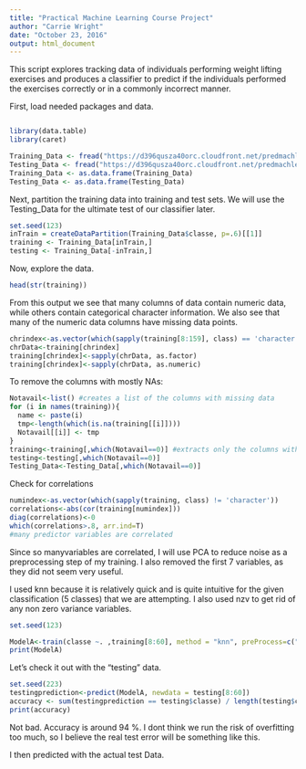 ```yaml
---
title: "Practical Machine Learning Course Project"
author: "Carrie Wright"
date: "October 23, 2016"
output: html_document
---
```

This script explores tracking data of individuals performing weight lifting exercises and produces a classifier to predict if the individuals performed the exercises correctly or in a commonly incorrect manner.

First, load needed packages and data.

```r

```
```r
library(data.table)
library(caret)

Training_Data <- fread("https://d396qusza40orc.cloudfront.net/predmachlearn/pml-training.csv")
Testing_Data <- fread("https://d396qusza40orc.cloudfront.net/predmachlearn/pml-testing.csv")
Training_Data <- as.data.frame(Training_Data)
Testing_Data <- as.data.frame(Testing_Data)
```

Next, partition the training data into training and test sets. We will use the Testing_Data for the ultimate test of our classifier later.

```r
set.seed(123)
inTrain = createDataPartition(Training_Data$classe, p=.6)[[1]]
training <- Training_Data[inTrain,]
testing <- Training_Data[-inTrain,]

```

Now, explore the data.

```r

head(str(training))

```

From this output we see that many columns of data contain numeric data, while others contain categorical character information. We also see that many of the numeric data columns have missing data points.


```r
chrindex<-as.vector(which(sapply(training[8:159], class) == 'character') +7)
chrData<-training[chrindex]
training[chrindex]<-sapply(chrData, as.factor)
training[chrindex]<-sapply(chrData, as.numeric)

```

To remove the columns with mostly NAs:
```r
Notavail<-list() #creates a list of the columns with missing data
for (i in names(training)){
  name <- paste(i)
  tmp<-length(which(is.na(training[[i]])))
  Notavail[[i]] <- tmp
}
training<-training[,which(Notavail==0)] #extracts only the columns without missing data
testing<-testing[,which(Notavail==0)]
Testing_Data<-Testing_Data[,which(Notavail==0)]
```

Check for correlations
```r
numindex<-as.vector(which(sapply(training, class) != 'character'))
correlations<-abs(cor(training[numindex]))
diag(correlations)<-0
which(correlations>.8, arr.ind=T)
#many predictor variables are correlated
```
Since so manyvariables are correlated, I will use PCA to reduce noise as a preprocessing step of my training. I also removed the first 7 variables, as they did not seem very useful.

I used knn because it is relatively quick and is quite intuitive for the given classification (5 classes) that we are attempting. I also used nzv to get rid of any non zero variance variables. 
```r
set.seed(123)

ModelA<-train(classe ~. ,training[8:60], method = "knn", preProcess=c("nzv", "pca"))
print(ModelA)
```

Let's check it out with the "testing" data.
```r
set.seed(223)
testingprediction<-predict(ModelA, newdata = testing[8:60])
accuracy <- sum(testingprediction == testing$classe) / length(testing$classe) #on average how often was this correct
print(accuracy)
```
Not bad. Accuracy is around 94 %. I dont think we run the risk of overfitting too much, so I believe the real test error will be something like this.

I then predicted with the actual test Data.